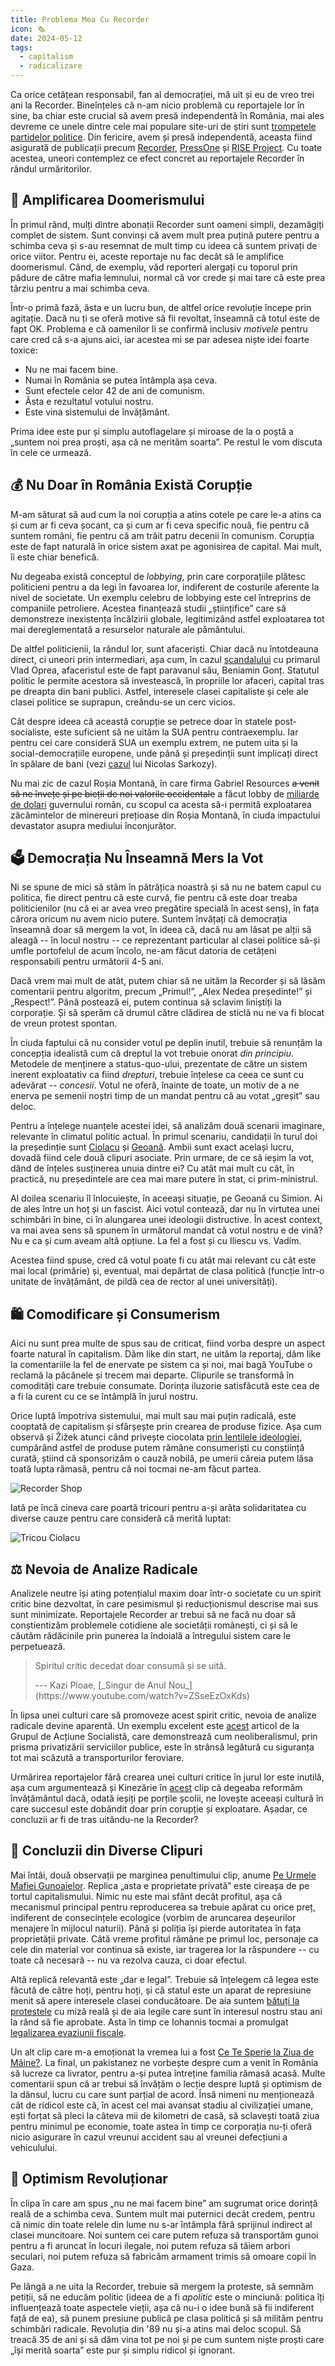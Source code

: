 ```yaml
---
title: Problema Mea Cu Recorder
icon: 🗞️
date: 2024-05-12
tags:
  - capitalism
  - radicalizare
---
```


Ca orice cetățean responsabil, fan al democrației, mă uit și eu de vreo trei ani la Recorder. Bineînțeles că n-am nicio problemă cu reportajele lor în sine, ba chiar este crucial să avem presă independentă în România, mai ales devreme ce unele dintre cele mai populare site-uri de știri sunt [trompetele partidelor politice](https://www.hotnews.ro/stiri-politic-26748470-milion-euro-din-bani-publici-pnl-pentru-site-digi24-articolele-nu-fost-marcate-semnul-libertatea.htm). Din fericire, avem și presă independentă, aceasta fiind asigurată de publicații precum [Recorder](https://recorder.ro/), [PressOne](https://pressone.ro/) și [RISE Project](https://www.riseproject.ro/en/). Cu toate acestea, uneori contemplez ce efect concret au reportajele Recorder în rândul urmăritorilor.

## 🌋 Amplificarea Doomerismului

În primul rând, mulți dintre abonații Recorder sunt oameni simpli, dezamăgiți complet de sistem. Sunt convinși că avem mult prea puțină putere pentru a schimba ceva și s-au resemnat de mult timp cu ideea că suntem privați de orice viitor. Pentru ei, aceste reportaje nu fac decât să le amplifice doomerismul. Când, de exemplu, văd reporteri alergați cu toporul prin pădure de către mafia lemnului, normal că vor crede și mai tare că este prea târziu pentru a mai schimba ceva.

Într-o primă fază, ăsta e un lucru bun, de altfel orice revoluție începe prin agitație. Dacă nu ți se oferă motive să fii revoltat, înseamnă că totul este de fapt OK. Problema e că oamenilor li se confirmă inclusiv _motivele_ pentru care cred că s-a ajuns aici, iar acestea mi se par adesea niște idei foarte toxice:

- Nu ne mai facem bine.
- Numai în România se putea întâmpla așa ceva.
- Sunt efectele celor 42 de ani de comunism.
- Ăsta e rezultatul votului nostru.
- Este vina sistemului de învățământ.

Prima idee este pur și simplu autoflagelare și miroase de la o poștă a „suntem noi prea proști, așa că ne merităm soarta”. Pe restul le vom discuta în cele ce urmează.

## 💰 Nu Doar în România Există Corupție

M-am săturat să aud cum la noi corupția a atins cotele pe care le-a atins ca și cum ar fi ceva șocant, ca și cum ar fi ceva specific nouă, fie pentru că suntem români, fie pentru că am trăit patru decenii în comunism. Corupția este de fapt naturală în orice sistem axat pe agonisirea de capital. Mai mult, îi este chiar benefică.

Nu degeaba există conceptul de _lobbying_, prin care corporațiile plătesc politicieni pentru a da legi în favoarea lor, indiferent de costurile aferente la nivel de societate. Un exemplu celebru de lobbying este cel întreprins de companiile petroliere. Acestea finanțează studii „științifice” care să demonstreze inexistența încălzirii globale, legitimizând astfel exploatarea tot mai dereglementată a resurselor naturale ale pământului.

De altfel politicienii, la rândul lor, sunt afaceriști. Chiar dacă nu întotdeauna direct, ci uneori prin intermediari, așa cum, în cazul [scandalului](https://recorder.ro/cartelul-din-carpati/) cu primarul Vlad Oprea, afaceristul este de fapt paravanul său, Beniamin Gonț. Statutul politic le permite acestora să investească, în propriile lor afaceri, capital tras pe dreapta din bani publici. Astfel, interesele clasei capitaliste și cele ale clasei politice se suprapun, creându-se un cerc vicios.

Cât despre ideea că această corupție se petrece doar în statele post-socialiste, este suficient să ne uităm la SUA pentru contraexemplu. Iar pentru cei care consideră SUA un exemplu extrem, ne putem uita și la social-democrațiile europene, unde până și președinții sunt implicați direct în spălare de bani (vezi [cazul](https://en.wikipedia.org/wiki/Nicolas_Sarkozy_corruption_trial) lui Nicolas Sarkozy).

Nu mai zic de cazul Roșia Montană, în care firma Gabriel Resources ~~a venit să ne învețe și pe bieții de noi valorile occidentale~~ a făcut lobby de [miliarde de dolari](https://romania.europalibera.org/a/afacerea-rosia-montana-politicieni-evolutie-actiuni-gabriel-resources/32858316.html) guvernului român, cu scopul ca acesta să-i permită exploatarea zăcămintelor de minereuri prețioase din Roșia Montană, în ciuda impactului devastator asupra mediului înconjurător.

## 🗳️ Democrația Nu Înseamnă Mers la Vot

Ni se spune de mici să stăm în pătrățica noastră și să nu ne batem capul cu politica, fie direct pentru că este curvă, fie pentru că este doar treaba politicienilor (nu că ei ar avea vreo pregătire specială în acest sens), în fața cărora oricum nu avem nicio putere. Suntem învățați că democrația înseamnă doar să mergem la vot, în ideea că, dacă nu am lăsat pe alții să aleagă -- în locul nostru -- ce reprezentant particular al clasei politice să-și umfle portofelul de acum încolo, ne-am făcut datoria de cetățeni responsabili pentru următorii 4-5 ani.

Dacă vrem mai mult de atât, putem chiar să ne uităm la Recorder și să lăsăm comentarii pentru algoritm, precum „Primul!”, „Alex Nedea președinte!” și „Respect!”. Până postează ei, putem continua să sclavim liniștiți la corporație. Și să sperăm că drumul către clădirea de sticlă nu ne va fi blocat de vreun protest spontan.

În ciuda faptului că nu consider votul pe deplin inutil, trebuie să renunțăm la concepția idealistă cum că dreptul la vot trebuie onorat _din principiu_. Metodele de menținere a status-quo-ului, prezentate de către un sistem inerent exploatativ ca fiind _drepturi_, trebuie înțelese ca ceea ce sunt cu adevărat -- _concesii_. Votul ne oferă, înainte de toate, un motiv de a ne enerva pe semenii noștri timp de un mandat pentru că au votat „greșit” sau deloc.

Pentru a înțelege nuanțele acestei idei, să analizăm două scenarii imaginare, relevante în climatul politic actual. În primul scenariu, candidații în turul doi la președinție sunt [Ciolacu](https://www.youtube.com/watch?v=93n-cfNzPOw) și [Geoană](https://www.youtube.com/watch?v=zIrEymjxftI). Ambii sunt exact același lucru, dovadă fiind cele două clipuri asociate. Prin urmare, de ce să ieșim la vot, dând de înțeles susținerea unuia dintre ei? Cu atât mai mult cu cât, în practică, nu președintele are cea mai mare putere în stat, ci prim-ministrul.

Al doilea scenariu îl înlocuiește, în aceeași situație, pe Geoană cu Simion. Ai de ales între un hoț și un fascist. Aici votul contează, dar nu în virtutea unei schimbări în bine, ci în alungarea unei ideologii distructive. În acest context, va mai avea sens să spunem în următorul mandat că votul nostru e de vină? Nu e ca și cum aveam altă opțiune. La fel a fost și cu Iliescu vs. Vadim.

Acestea fiind spuse, cred că votul poate fi cu atât mai relevant cu cât este mai local (primărie) și, eventual, mai depărtat de clasa politică (funcție într-o unitate de învățământ, de pildă cea de rector al unei universități).

## 🛍️ Comodificare și Consumerism

Aici nu sunt prea multe de spus sau de criticat, fiind vorba despre un aspect foarte natural în capitalism. Dăm like din start, ne uităm la reportaj, dăm like la comentariile la fel de enervate pe sistem ca și noi, mai bagă YouTube o reclamă la păcănele și trecem mai departe. Clipurile se transformă în comodități care trebuie consumate. Dorința iluzorie satisfăcută este cea de a fi la curent cu ce se întâmplă în jurul nostru.

Orice luptă împotriva sistemului, mai mult sau mai puțin radicală, este cooptată de capitalism și sfârșește prin crearea de produse fizice. Așa cum observă și Žižek atunci când privește ciocolata [prin lentilele ideologiei](https://www.youtube.com/watch?v=rxvOFeexgU4&t=186s), cumpărând astfel de produse putem rămâne consumeriști cu conștiință curată, știind că sponsorizăm o cauză nobilă, pe umerii căreia putem lăsa toată lupta rămasă, pentru că noi tocmai ne-am făcut partea.

![Recorder Shop](../../assets/posts/recorder-shop.png)

Iată pe încă cineva care poartă tricouri pentru a-și arăta solidaritatea cu diverse cauze pentru care consideră că merită luptat:

![Tricou Ciolacu](../../assets/posts/ciolacu-t-shirt.jpg)

## ⚖️ Nevoia de Analize Radicale

Analizele neutre își ating potențialul maxim doar într-o societate cu un spirit critic bine dezvoltat, în care pesimismul și reducționismul descrise mai sus sunt minimizate. Reportajele Recorder ar trebui să ne facă nu doar să conștientizăm problemele cotidiene ale societății românești, ci și să le căutăm rădăcinile prin punerea la îndoială a întregului sistem care le perpetuează.

> Spiritul critic decedat doar consumă și se uită.
>
> <p class="text-right">--- Kazi Ploae, [_Singur de Anul Nou_](https://www.youtube.com/watch?v=ZSseEzOxKds)</p>

În lipsa unei culturi care să promoveze acest spirit critic, nevoia de analize radicale devine aparentă. Un exemplu excelent este [acest](https://actiunesocialista.org/2023/06/05/trecutul-prezentul-si-viitorul-incert-al-cfr-cum-ne-pune-capitalismul-vietile-in-pericol/) articol de la Grupul de Acțiune Socialistă, care demonstrează cum neoliberalismul, prin prisma privatizării serviciilor publice, este în strânsă legătură cu siguranța tot mai scăzută a transporturilor feroviare.

Urmărirea reportajelor fără crearea unei culturi critice în jurul lor este inutilă, așa cum argumentează și Kinezărie în [acest](https://www.youtube.com/watch?v=AxLySQF7LS8) clip că degeaba reformăm învățământul dacă, odată ieșiți pe porțile școlii, ne lovește aceeași cultură în care succesul este dobândit doar prin corupție și exploatare. Așadar, ce concluzii ar fi de tras uitându-ne la Recorder?

## 🔬 Concluzii din Diverse Clipuri

Mai întâi, două observații pe marginea penultimului clip, anume [Pe Urmele Mafiei Gunoaielor](https://www.youtube.com/watch?v=WHgwT-F05J4). Replica „asta e proprietate privată” este cireașa de pe tortul capitalismului. Nimic nu este mai sfânt decât profitul, așa că mecanismul principal pentru reproducerea sa trebuie apărat cu orice preț, indiferent de consecințele ecologice (vorbim de aruncarea deșeurilor menajere în mijlocul naturii). Până și poliția își pierde autoritatea în fața proprietății private. Câtă vreme profitul rămâne pe primul loc, personaje ca cele din material vor continua să existe, iar tragerea lor la răspundere -- cu toate că necesară -- nu va rezolva cauza, ci doar efectul.

Altă replică relevantă este „dar e legal”. Trebuie să înțelegem că legea este făcută de către hoți, pentru hoți, și că statul este un aparat de represiune menit să apere interesele clasei conducătoare. De aia suntem [bătuți la protestele](https://www.youtube.com/watch?v=OF4fu3BS_Vc) cu miză reală și de aia legile care sunt în interesul nostru stau ani la rând să fie aprobate. Asta în timp ce Iohannis tocmai a promulgat [legalizarea evaziunii fiscale](https://www.digi24.ro/digieconomic/financiar/iohannis-a-dat-decret-evaziunea-fiscala-sub-1-milion-de-euro-nu-mai-e-inchisoare-daca-se-plateste-prejudiciul-18075).

Un alt clip care m-a emoționat la vremea lui a fost [Ce Te Sperie la Ziua de Mâine?](https://www.youtube.com/watch?v=amgXE5M11pk). La final, un pakistanez ne vorbește despre cum a venit în România să lucreze ca livrator, pentru a-și putea întreține familia rămasă acasă. Multe comentarii spun că ar trebui să învățăm o lecție despre luptă și optimism de la dânsul, lucru cu care sunt parțial de acord. Însă nimeni nu menționează cât de ridicol este că, în acest cel mai avansat stadiu al civilizației umane, ești forțat să pleci la câteva mii de kilometri de casă, să sclavești toată ziua pentru minimul pe economie, toate astea în timp ce corporația nu-ți oferă nicio asigurare în cazul vreunui accident sau al vreunei defecțiuni a vehiculului.

## 🎉 Optimism Revoluționar

În clipa în care am spus „nu ne mai facem bine” am sugrumat orice dorință reală de a schimba ceva. Suntem mult mai puternici decât credem, pentru că nimic din toate relele din lume nu s-ar întâmpla fără sprijinul indirect al clasei muncitoare. Noi suntem cei care putem refuza să transportăm gunoi pentru a fi aruncat în locuri ilegale, noi putem refuza să tăiem arbori seculari, noi putem refuza să fabricăm armament trimis să omoare copii în Gaza.

Pe lângă a ne uita la Recorder, trebuie să mergem la proteste, să semnăm petiții, să ne educăm politic (ideea de a fi _apolitic_ este o minciună: politica îți influențează toate aspectele vieții, așa că nu-i o idee bună să fii indiferent față de ea), să punem presiune publică pe clasa politică și să milităm pentru schimbări radicale. Revoluția din '89 nu și-a atins mai deloc scopul. Să treacă 35 de ani și să dăm vina tot pe noi și pe cum suntem niște proști care „își merită soarta” este pur și simplu ridicol și ignorant.
